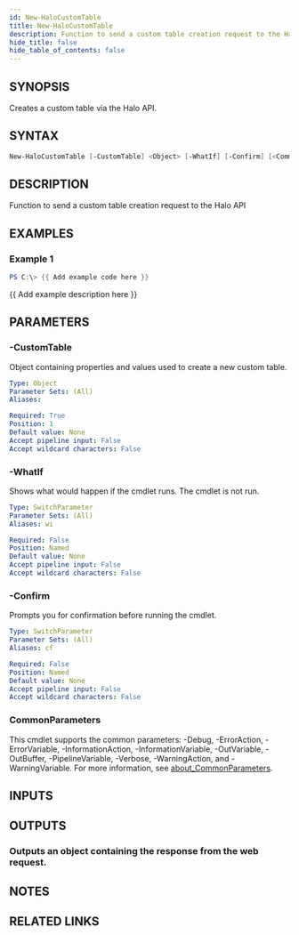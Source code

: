 ```yaml
---
id: New-HaloCustomTable
title: New-HaloCustomTable
description: Function to send a custom table creation request to the Halo API
hide_title: false
hide_table_of_contents: false
---
```


## SYNOPSIS

Creates a custom table via the Halo API.

## SYNTAX

```powershell
New-HaloCustomTable [-CustomTable] <Object> [-WhatIf] [-Confirm] [<CommonParameters>]
```

## DESCRIPTION

Function to send a custom table creation request to the Halo API

## EXAMPLES

### Example 1

```powershell
PS C:\> {{ Add example code here }}
```

{{ Add example description here }}

## PARAMETERS

### -CustomTable

Object containing properties and values used to create a new custom table.

```yaml
Type: Object
Parameter Sets: (All)
Aliases:

Required: True
Position: 1
Default value: None
Accept pipeline input: False
Accept wildcard characters: False
```

### -WhatIf

Shows what would happen if the cmdlet runs.
The cmdlet is not run.

```yaml
Type: SwitchParameter
Parameter Sets: (All)
Aliases: wi

Required: False
Position: Named
Default value: None
Accept pipeline input: False
Accept wildcard characters: False
```

### -Confirm

Prompts you for confirmation before running the cmdlet.

```yaml
Type: SwitchParameter
Parameter Sets: (All)
Aliases: cf

Required: False
Position: Named
Default value: None
Accept pipeline input: False
Accept wildcard characters: False
```

### CommonParameters

This cmdlet supports the common parameters: -Debug, -ErrorAction, -ErrorVariable, -InformationAction, -InformationVariable, -OutVariable, -OutBuffer, -PipelineVariable, -Verbose, -WarningAction, and -WarningVariable. For more information, see [about_CommonParameters](http://go.microsoft.com/fwlink/?LinkID=113216).

## INPUTS

## OUTPUTS

### Outputs an object containing the response from the web request.

## NOTES

## RELATED LINKS
